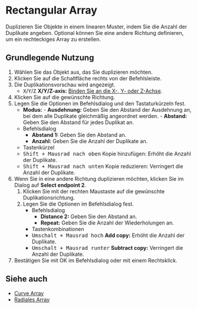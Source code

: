 
# Rectangular Array

<Reference shortcut="" command="Rectangular Array" button="Im vorgeschlagenen Befehlsmenü"  buttonIcon='button-rectangular-array'/>

Duplizieren Sie Objekte in einem linearen Muster, indem Sie die Anzahl der Duplikate angeben. Optional können Sie eine andere Richtung definieren, um ein rechteckiges Array zu erstellen.

## Grundlegende Nutzung

1. Wählen Sie das Objekt aus, das Sie duplizieren möchten.
2. Klicken Sie auf die Schaltfläche <ButtonIcon type="button-rectangular-array" /> rechts von der Befehlsleiste.
3. Die Duplikationsvorschau wird angezeigt.
   - <kbd>X</kbd>/<kbd>Y</kbd>/<kbd>Z</kbd> **X/Y/Z-axis:** [Binden Sie an die X-, Y- oder Z-Achse](/tool/sketching-essentials#constrain-to-an-axis).
4. Klicken Sie auf die gewünschte Richtung.
5. Legen Sie die Optionen im Befehlsdialog und den Tastaturkürzeln fest.
   - **Modus:**
         - **Ausdehnung:** Geben Sie den Abstand der Ausdehnung an, bei dem alle Duplikate gleichmäßig angeordnet werden. 
         - **Abstand:** Geben Sie den Abstand für jedes Duplikat an.
   - <Kst>Befehlsdialog</Kst>
      - **Abstand 1:** Geben Sie den Abstand an.
      - **Anzahl:** Geben Sie die Anzahl der Duplikate an.
   - <Kst>Tastenkürzel</Kst>
   - <kbd>Shift + Mausrad nach oben</kbd> Kopie hinzufügen: Erhöht die Anzahl der Duplikate.
   - <kbd>Shift + Mausrad nach unten</kbd> Kopie reduzieren: Verringert die Anzahl der Duplikate.
6. Wenn Sie in eine andere Richtung duplizieren möchten, klicken Sie im Dialog auf **Select endpoint 2**.
   1. Klicken Sie mit der rechten Maustaste auf die gewünschte Duplikationsrichtung.
   2. Legen Sie die Optionen im Befehlsdialog fest.
      - <Kst>Befehlsdialog</Kst>
         - **Distance 2:** Geben Sie den Abstand an.
         - **Repeat:** Geben Sie die Anzahl der Wiederholungen an.
      - <Kst>Tastenkombinationen</Kst>
      - <kbd>Umschalt + Mausrad hoch</kbd> **Add copy:** Erhöht die Anzahl der Duplikate.
      - <kbd>Umschalt + Mausrad runter</kbd> **Subtract copy:** Verringert die Anzahl der Duplikate.
7. Bestätigen Sie mit OK im Befehlsdialog oder mit einem Rechtsklick.

## Siehe auch
- [Curve Array](curve-array)
- [Radiales Array](radial-array)